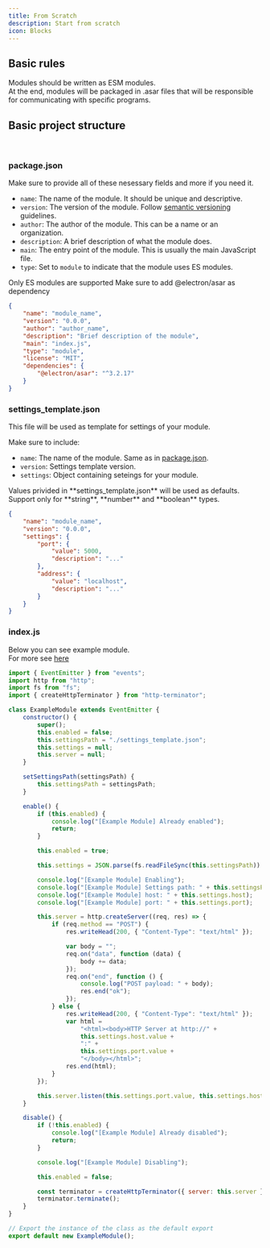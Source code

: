 ```yaml
---
title: From Scratch
description: Start from scratch
icon: Blocks
---
```



## Basic rules

Modules should be written as ESM modules.\
At the end, modules will be packaged in .asar files that will be responsible for communicating with specific programs.

## Basic project structure

<Files>
	<Folder name="module_name" defaultOpen>
		<InteractiveFile name="package.json" href="#packagejson" />
		<InteractiveFile
			name="settings_template.json"
			href="#settings_templatejson"
		/>
		<InteractiveFile name="index.js" href="#indexjs" />
	</Folder>
</Files>

<br />

### package.json

Make sure to provide all of these nesessary fields and more if you need it.

- `name`: The name of the module. It should be unique and descriptive.
- `version`: The version of the module. Follow [semantic versioning](https://semver.org/) guidelines.
- `author`: The author of the module. This can be a name or an organization.
- `description`: A brief description of what the module does.
- `main`: The entry point of the module. This is usually the main JavaScript file.
- `type`: Set to `module` to indicate that the module uses ES modules.

<Callout type="warn">Only ES modules are supported</Callout>
<Callout type="info">Make sure to add @electron/asar as dependency</Callout>

```json title="package.json"
{
	"name": "module_name",
	"version": "0.0.0",
	"author": "author_name",
	"description": "Brief description of the module",
	"main": "index.js",
	"type": "module",
	"license": "MIT",
	"dependencies": {
		"@electron/asar": "^3.2.17"
	}
}
```

### settings_template.json

This file will be used as template for settings of your module.

Make sure to include:

- `name`: The name of the module. Same as in [package.json](#packagejson).
- `version`: Settings template version.
- `settings`: Object containing seteings for your module.

<Callout type="info">
	Values privided in **settings_template.json** will be used as defaults.
</Callout>
<Callout type="warn">
	Support only for **string**, **number** and **boolean** types.
</Callout>

```json title="settings_template.json"
{
	"name": "module_name",
	"version": "0.0.0",
	"settings": {
		"port": {
			"value": 5000,
			"description": "..."
		},
		"address": {
			"value": "localhost",
			"description": "..."
		}
	}
}
```

### index.js

Below you can see example module.\
For more see [here](./indexjs)

```js title="index.js"
import { EventEmitter } from "events";
import http from "http";
import fs from "fs";
import { createHttpTerminator } from "http-terminator";

class ExampleModule extends EventEmitter {
	constructor() {
		super();
		this.enabled = false;
		this.settingsPath = "./settings_template.json";
		this.settings = null;
		this.server = null;
	}

	setSettingsPath(settingsPath) {
		this.settingsPath = settingsPath;
	}

	enable() {
		if (this.enabled) {
			console.log("[Example Module] Already enabled");
			return;
		}

		this.enabled = true;

		this.settings = JSON.parse(fs.readFileSync(this.settingsPath)).settings;

		console.log("[Example Module] Enabling");
		console.log("[Example Module] Settings path: " + this.settingsPath);
		console.log("[Example Module] host: " + this.settings.host);
		console.log("[Example Module] port: " + this.settings.port);

		this.server = http.createServer((req, res) => {
			if (req.method == "POST") {
				res.writeHead(200, { "Content-Type": "text/html" });

				var body = "";
				req.on("data", function (data) {
					body += data;
				});
				req.on("end", function () {
					console.log("POST payload: " + body);
					res.end("ok");
				});
			} else {
				res.writeHead(200, { "Content-Type": "text/html" });
				var html =
					"<html><body>HTTP Server at http://" +
					this.settings.host.value +
					":" +
					this.settings.port.value +
					"</body></html>";
				res.end(html);
			}
		});

		this.server.listen(this.settings.port.value, this.settings.host.value);
	}

	disable() {
		if (!this.enabled) {
			console.log("[Example Module] Already disabled");
			return;
		}

		console.log("[Example Module] Disabling");

		this.enabled = false;

		const terminator = createHttpTerminator({ server: this.server });
		terminator.terminate();
	}
}

// Export the instance of the class as the default export
export default new ExampleModule();
```
